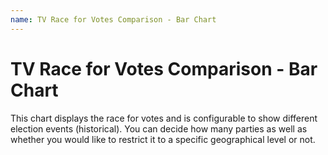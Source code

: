```yaml
---
name: TV Race for Votes Comparison - Bar Chart
---
```



# TV Race for Votes Comparison - Bar Chart

This chart displays the race for votes and is configurable to show different election events (historical). You can decide how many parties as well as whether you would like to restrict it to a specific geographical level or not.

<Playground>
    <BarChart/>
    <BarChartEmbed />
</Playground>
